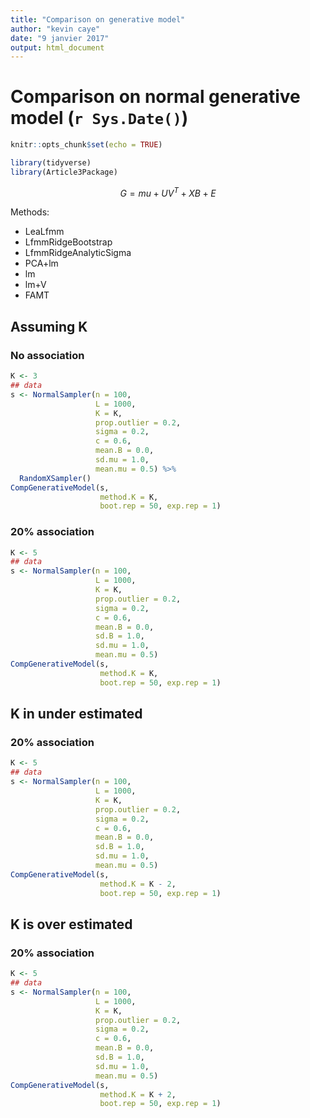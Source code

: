 ```yaml
---
title: "Comparison on generative model"
author: "kevin caye"
date: "9 janvier 2017"
output: html_document
---
```


# Comparison on normal generative model (`r Sys.Date()`)

```r
knitr::opts_chunk$set(echo = TRUE)
```

```r
library(tidyverse)
library(Article3Package)
```

$$G = mu + U V^T + X B + E$$

Methods: 

- LeaLfmm
- LfmmRidgeBootstrap
- LfmmRidgeAnalyticSigma
- PCA+lm
- lm
- lm+V
- FAMT

## Assuming K

### No association

```r
K <- 3
## data
s <- NormalSampler(n = 100,
                   L = 1000,
                   K = K,
                   prop.outlier = 0.2,
                   sigma = 0.2,
                   c = 0.6,
                   mean.B = 0.0,
                   sd.mu = 1.0,
                   mean.mu = 0.5) %>%
  RandomXSampler()
CompGenerativeModel(s,
                    method.K = K, 
                    boot.rep = 50, exp.rep = 1)
```

### 20% association

```r
K <- 5
## data
s <- NormalSampler(n = 100,
                   L = 1000,
                   K = K,
                   prop.outlier = 0.2,
                   sigma = 0.2,
                   c = 0.6,
                   mean.B = 0.0,
                   sd.B = 1.0,
                   sd.mu = 1.0,
                   mean.mu = 0.5)
CompGenerativeModel(s,
                    method.K = K, 
                    boot.rep = 50, exp.rep = 1)
```

## K in under estimated

### 20% association

```r
K <- 5
## data
s <- NormalSampler(n = 100,
                   L = 1000,
                   K = K,
                   prop.outlier = 0.2,
                   sigma = 0.2,
                   c = 0.6,
                   mean.B = 0.0,
                   sd.B = 1.0,
                   sd.mu = 1.0,
                   mean.mu = 0.5)
CompGenerativeModel(s,
                    method.K = K - 2, 
                    boot.rep = 50, exp.rep = 1)
```


## K is over estimated

### 20% association

```r
K <- 5
## data
s <- NormalSampler(n = 100,
                   L = 1000,
                   K = K,
                   prop.outlier = 0.2,
                   sigma = 0.2,
                   c = 0.6,
                   mean.B = 0.0,
                   sd.B = 1.0,
                   sd.mu = 1.0,
                   mean.mu = 0.5)
CompGenerativeModel(s,
                    method.K = K + 2, 
                    boot.rep = 50, exp.rep = 1)
```



